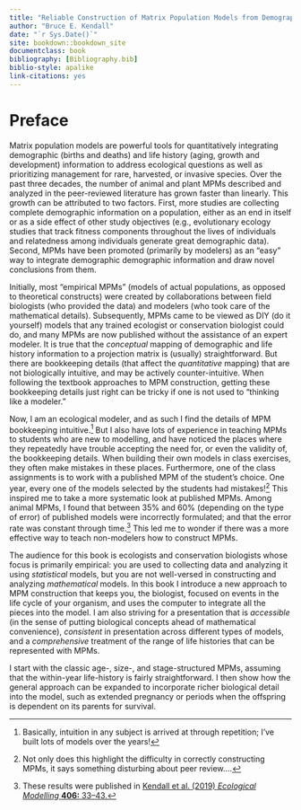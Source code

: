 ```yaml
--- 
title: "Reliable Construction of Matrix Population Models from Demographic Information"
author: "Bruce E. Kendall"
date: "`r Sys.Date()`"
site: bookdown::bookdown_site
documentclass: book
bibliography: [Bibliography.bib]
biblio-style: apalike
link-citations: yes
---
```



\newcommand{\vect}[1]{\mathbf{#1}}
\newcommand{\pari}[2]{#1_{(\text{#2})}}
\newcommand{\p}[1]{\pari{p}{#1}}
\newcommand{\m}[1]{\pari{m}{#1}}
\newcommand{\n}[1]{\pari{n}{#1}}
\newcommand{\gg}[1]{\pari{g}{#1}}

\newcommand{\parij}[3]{#1_{(\text{#3} \rightarrow \text{#2})}}
\newcommand{\g}[2]{\parij{g}{#1}{#2}}


# Preface {-}


Matrix population models are powerful tools for quantitatively integrating demographic (births and deaths) and life history (aging, growth and development) information to address ecological questions as well as prioritizing management for rare, harvested, or invasive species. 
Over the past three decades, the number of animal and plant MPMs described and analyzed in the peer-reviewed literature has grown faster than linearly.
This growth can be attributed to two factors.
First, more studies are collecting complete demographic information on a population, either as an end in itself or as a side effect of other study objectives (e.g., evolutionary ecology studies that track fitness components throughout the lives of individuals and relatedness among individuals generate great demographic data).
Second, MPMs have been promoted (primarily by modelers) as an "easy" way to integrate demographic demographic information and draw novel conclusions from them.

Initially, most "empirical MPMs" (models of actual populations, as opposed to theoretical constructs) were created by collaborations between field biologists (who provided the data) and modelers (who took care of the mathematical details).
Subsequently, MPMs came to be viewed as DIY (do it yourself) models that any trained ecologist or conservation biologist could do, and many MPMs are now published without the assistance of an expert modeler.
It is true that the *conceptual* mapping of demographic and life history information to a projection matrix is (usually) straightforward.
But there are bookkeeping details (that affect the *quantitative* mapping) that are not biologically intuitive, and may be actively counter-intuitive.
When following the textbook approaches to MPM construction, getting these bookkeeping details just right can be tricky if one is not used to "thinking like a modeler."

Now, I am an ecological modeler, and as such I find the details of MPM bookkeeping intuitive.^[Basically, intuition in any subject is arrived at through repetition; I've built lots of models over the years!]
But I also have lots of experience in teaching MPMs to students who are new to modelling, and have noticed the places where they repeatedly have trouble accepting the need for, or even the validity of, the bookkeeping details.
When building their own models in class exercises, they often make mistakes in these places.
Furthermore, one of the class assignments is to work with a published MPM of the student's choice.
One year, every one of the models selected by the students had mistakes!^[Not only does this highlight the difficulty in correctly constructing MPMs, it says something disturbing about peer review....]
This inspired me to take a more systematic look at published MPMs.
Among animal MPMs, I found that between 35% and 60% (depending on the type of error) of published models were incorrectly formulated; and that the error rate was constant through time.^[These results were published in [Kendall et al. (2019) *Ecological Modelling* **406:** 33--43.](https://doi.org/10.1016/j.ecolmodel.2019.03.011)]
This led me to wonder if there was a more effective way to teach non-modelers how to construct MPMs.

The audience for this book is ecologists and conservation biologists whose focus is primarily empirical: you are used to collecting data and analyzing it using *statistical* models, but you are not well-versed in constructing and analyzing *mathematical* models.
In this book I introduce a new approach to MPM construction that keeps you, the biologist, focused on events in the life cycle of your organism, and uses the computer to integrate all the pieces into the model.
I am also striving for a presentation that is *accessible* (in the sense of putting biological concepts ahead of mathematical convenience), *consistent* in presentation across different types of models, and a *comprehensive* treatment of the range of life histories that can be represented with MPMs.

I start with the classic age-, size-, and stage-structured MPMs, assuming that the within-year life-history is fairly straightforward.
I then show how the general approach can be expanded to incorporate richer biological detail into the model, such as extended pregnancy or periods when the offspring is dependent on its parents for survival.
